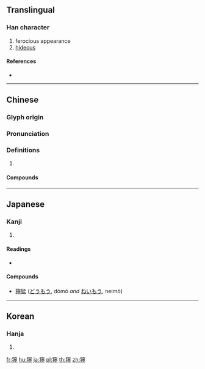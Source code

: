 {{character info/new}}
{{also|狞}}
==Translingual==

===Han character===
{{Han char|rn=94|rad=犬|as=14|sn=17|four=43221|canj=KHJPN}}

# ferocious appearance
# [[hideous]]

====References====
* {{Han ref|kx=0720.160|dkj=20755|dj=1132.040|hdz=21375.010|uh=7370|ud=29552|bh=C0F1|bd=49393}}

----

==Chinese==
{{zh-forms|s=狞}}

===Glyph origin===
{{Han etym}}

===Pronunciation===
{{zh-pron
|m=níng
|c=ning4
|mn=lêng
|mc=y
|oc=y
|cat=
}}

===Definitions===
{{zh-hanzi}}

# {{rfdef|zh}}

====Compounds====
{{zh-der|獰笑|猙獰|獰視|生獰|獰惡|面目猙獰}}

----

==Japanese==

===Kanji===
{{ja-kanji|grade=|rs=犬14}}

# {{defn|lang=ja|sort=犬14}}

====Readings====
* {{ja-readings|goon=[[にょう]] (nyō)|kanon=[[のう]] (nō)|kanyoon=[[どう]] (dō)|kun=[[わるい]] (warui)}}

====Compounds====
* [[獰猛]] ([[どうもう]], dōmō ''and'' [[ねいもう]], neimō)

----

==Korean==

===Hanja===
{{ko-hanja|hangeul=영|eumhun=|rv=yeong|mr=yŏng|y=yeng}}

# {{defn|lang=ko|sort=犬14}}

[[fr:獰]]
[[hu:獰]]
[[ja:獰]]
[[pl:獰]]
[[th:獰]]
[[zh:獰]]